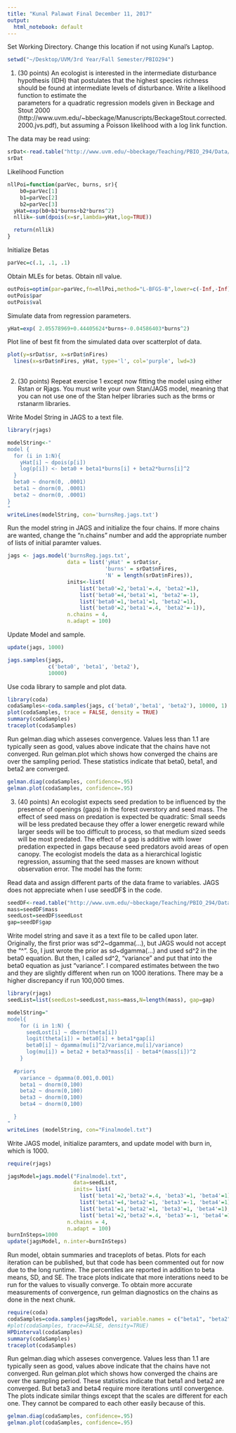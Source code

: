 ```yaml
---
title: "Kunal Palawat Final December 11, 2017"
output:
  html_notebook: default
---
```


Set Working Directory. Change this location if not using Kunal's Laptop.
```r
setwd("~/Desktop/UVM/3rd Year/Fall Semester/PBIO294")
```


1. (30 points) An ecologist is interested in the intermediate disturbance hypothesis (IDH) 
that postulates that the highest species richness should be found at intermediate levels of 
disturbance. Write a  likelihood function to estimate the  
parameters for a quadratic regression models given in Beckage and Stout 2000 
(http://www.uvm.edu/~bbeckage/Manuscripts/BeckageStout.corrected.2000.jvs.pdf), 
but assuming a Poisson likelihood with a log link function.

The data may be read using:
```r

srDat<-read.table("http://www.uvm.edu/~bbeckage/Teaching/PBIO_294/Data/idh.csv",sep=',',header=TRUE)
srDat

```


Likelihood Function
```r

nllPoi=function(parVec, burns, sr){
    b0=parVec[1]
    b1=parVec[2]
    b2=parVec[3]
  yHat=exp(b0+b1*burns+b2*burns^2)
  nllik=-sum(dpois(x=sr,lambda=yHat,log=TRUE))

  return(nllik)
}

```

Initialize Betas
```r

parVec=c(.1, .1, .1)

```

Obtain MLEs for betas. Obtain nll value.
```r

outPois=optim(par=parVec,fn=nllPoi,method="L-BFGS-B",lower=c(-Inf,-Inf),upper=c(Inf,Inf), burns=srDat$nFires, sr=srDat$sr)
outPois$par
outPois$val

```

Simulate data from regression parameters.
```r

yHat=exp( 2.05578969+0.44405624*burns+-0.04586403*burns^2)

```

Plot line of best fit from the simulated data over scatterplot of data.
```r

plot(y=srDat$sr, x=srDat$nFires)
  lines(x=srDat$nFires, yHat, type='l', col='purple', lwd=3)
  
```

2. (30 points) Repeat exercise 1 except now fitting the model using either Rstan or Rjags.  You must write your own Stan/JAGS model, meaning that you can not use one of the Stan helper libraries such as the brms or rstanarm libraries. 

Write Model String in JAGS to a text file.
```r
library(rjags)

modelString<-"
model {
  for (i in 1:N){
    yHat[i] ~ dpois(p[i])
    log(p[i]) <- beta0 + beta1*burns[i] + beta2*burns[i]^2
  }
  beta0 ~ dnorm(0, .0001)
  beta1 ~ dnorm(0, .0001)
  beta2 ~ dnorm(0, .0001)
}
"
writeLines(modelString, con='burnsReg.jags.txt')
```

Run the model string in JAGS and initialize the four chains. If more chains are wanted, change the "n.chains" number and add the appropriate number of lists of initial paramter values.
```r
jags <- jags.model('burnsReg.jags.txt',
                   data = list('yHat' = srDat$sr,
                               'burns' = srDat$nFires,
                               'N' = length(srDat$nFires)),
                   inits<-list(
                       list('beta0'=2,'beta1'=.4, 'beta2'=1),
                       list('beta0'=4,'beta1'=1, 'beta2'=-1),
                       list('beta0'=1,'beta1'=1, 'beta2'=1),
                       list('beta0'=2,'beta1'=.4, 'beta2'=-1)),
                   n.chains = 4,
                   n.adapt = 100)
```

Update Model and sample.
```r
update(jags, 1000)

jags.samples(jags,
             c('beta0', 'beta1', 'beta2'),
             10000)
```

Use coda library to sample and plot data.
```r
library(coda)
codaSamples<-coda.samples(jags, c('beta0','beta1', 'beta2'), 10000, 1)
plot(codaSamples, trace = FALSE, density = TRUE)
summary(codaSamples)
traceplot(codaSamples)
```

Run gelman.diag which asseses convergence. Values less than 1.1 are typically seen as good, values above indicate that the chains have not converged. Run gelman.plot which shows how converged the chains are over the sampling period. These statistics indicate that beta0, beta1, and beta2 are converged.
```r

gelman.diag(codaSamples, confidence=.95)
gelman.plot(codaSamples, confidence=.95)

```

3. (40 points) An ecologist expects seed predation to be influenced by the presence of openings (gaps) in the forest overstory and seed mass. The effect of seed mass on predation is expected be quadratic:  Small seeds will be less predated because they offer a lower energetic reward while larger seeds will be too difficult to process, so that medium sized seeds will be most predated.  The effect of a gap is additive with lower predation expected in gaps because seed predators avoid areas of open canopy. The ecologist models the data as a hierarchical logistic regression, assuming that the seed masses are known without observation error.  The model has the form:


Read data and assign different parts of the data frame to variables. JAGS does not appreciate when I use seedDF$ in the code.
```r
seedDF<-read.table("http://www.uvm.edu/~bbeckage/Teaching/PBIO_294/Data/seeds.csv",sep=',',header=TRUE)
mass=seedDF$mass
seedLost=seedDF$seedLost
gap=seedDF$gap
```

Write model string and save it as a text file to be called upon later. Originally, the first prior was sd^2~dgamma(...), but JAGS would not accept the "^". So, I just wrote the prior as sd~dgamma(...) and used sd^2 in the beta0 equation. But then, I called sd^2, "variance" and put that into the beta0 equation as just "variance". I compared estimates between the two and they are slightly different when run on 1000 iterations. There may be a higher discrepancy if run 100,000 times.
```r
library(rjags)
seedList=list(seedLost=seedLost,mass=mass,N=length(mass), gap=gap)

modelString="
model{
    for (i in 1:N) {
      seedLost[i] ~ dbern(theta[i])
      logit(theta[i]) = beta0[i] + beta1*gap[i] 
      beta0[i] ~ dgamma(mu[i]^2/variance,mu[i]/variance) 
      log(mu[i]) = beta2 + beta3*mass[i] - beta4*(mass[i])^2      
    }
  
  #priors
    variance ~ dgamma(0.001,0.001)
    beta1 ~ dnorm(0,100)
    beta2 ~ dnorm(0,100)
    beta3 ~ dnorm(0,100)
    beta4 ~ dnorm(0,100)

  }
"
writeLines (modelString, con="Finalmodel.txt")
```


Write JAGS model, initialize paramters, and update model with burn in, which is 1000. 
```r
require(rjags)

jagsModel=jags.model("Finalmodel.txt",
                     data=seedList,
                     inits= list(
                       list('beta1'=2,'beta2'=.4, 'beta3'=1, 'beta4'=1),
                       list('beta1'=4,'beta2'=1, 'beta3'=-1, 'beta4'=1),
                       list('beta1'=1,'beta2'=1, 'beta3'=1, 'beta4'=1),
                       list('beta1'=2,'beta2'=.4, 'beta3'=-1, 'beta4'=1)),
                   n.chains = 4,
                   n.adapt = 100)
burnInSteps=1000
update(jagsModel, n.inter=burnInSteps)

```

Run model, obtain summaries and traceplots of betas. Plots for each iteration can be published, but that code has been commented out for now due to the long runtime. The percentiles are reported in addition to beta means, SD, and SE. The trace plots indicate that more interations need to be run for the values to visually converge. To obtain more accurate measurements of convergence, run gelman diagnostics on the chains as done in the next chunk.
```r

require(coda)
codaSamples=coda.samples(jagsModel, variable.names = c("beta1", "beta2", "beta3", "beta4"), n.iter=10000, thin=10)
#plot(codaSamples, trace=FALSE, density=TRUE)
HPDinterval(codaSamples)
summary(codaSamples)
traceplot(codaSamples)

```

Run gelman.diag which asseses convergence. Values less than 1.1 are typically seen as good, values above indicate that the chains have not converged. Run gelman.plot which shows how converged the chains are over the sampling period. These statistics indicate that beta1 and beta2 are converged. But beta3 and beta4 require more iterations until convergence. The plots indicate similar things except that the scales are different for each one. They cannot be compared to each other easily because of this.
```r

gelman.diag(codaSamples, confidence=.95)
gelman.plot(codaSamples, confidence=.95)

```





